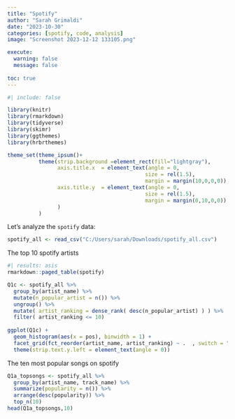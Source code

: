 ```yaml
---
title: "Spotify"
author: "Sarah Grimaldi"
date: "2023-10-30"
categories: [spotify, code, analysis]
image: "Screenshot 2023-12-12 133105.png"

execute: 
  warning: false
  message: false
  
toc: true
---
```

```r
#| include: false

library(knitr)
library(rmarkdown)
library(tidyverse)
library(skimr)
library(ggthemes)
library(hrbrthemes)

theme_set(theme_ipsum()+
          theme(strip.background =element_rect(fill="lightgray"),
                axis.title.x  = element_text(angle = 0,
                                            size = rel(1.5),
                                            margin = margin(10,0,0,0)),
                axis.title.y  = element_text(angle = 0,
                                            size = rel(1.5),
                                            margin = margin(0,10,0,0))
                )
          )
```

Let's analyze the `spotify` data:

```r
spotify_all <- read_csv("C:/Users/sarah/Downloads/spotify_all.csv")
```

The top 10 spotify artists
```r
#| results: asis
rmarkdown::paged_table(spotify) 

Q1c <- spotify_all %>% 
  group_by(artist_name) %>% 
  mutate(n_popular_artist = n()) %>% 
  ungroup() %>% 
  mutate( artist_ranking = dense_rank( desc(n_popular_artist) ) ) %>% 
  filter( artist_ranking <= 10) 
  
ggplot(Q1c) +
  geom_histogram(aes(x = pos), binwidth = 1) + 
  facet_grid(fct_reorder(artist_name, artist_ranking) ~ .  , switch = "y") +
  theme(strip.text.y.left = element_text(angle = 0))
```
The ten most popular songs on spotify


```r
Q1a_topsongs <- spotify_all %>%
  group_by(artist_name, track_name) %>%
  summarize(popularity = n()) %>%
  arrange(desc(popularity)) %>%
  top_n(10)
head(Q1a_topsongs,10)
```

```r

```

